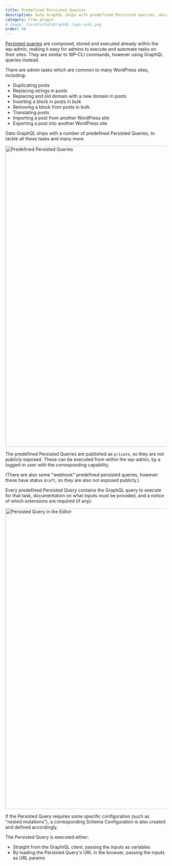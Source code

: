 ```yaml
---
title: Predefined Persisted Queries
description: Gato GraphQL ships with predefined Persisted queries, which tackle several admin tasks that are common to many WordPress sites.
category: Free plugin
# image: /assets/GatoGraphQL-logo-suki.png
order: 56
---
```


[Persisted queries](/features/persisted-queries) are composed, stored and executed already within the wp-admin, making it easy for admins to execute and automate tasks on their sites. They are similar to WP-CLI commands, however using GraphQL queries instead.

There are admin tasks which are common to many WordPress sites, including:

- Duplicating posts
- Replacing strings in posts
- Replacing and old domain with a new domain in posts
- Inserting a block in posts in bulk
- Removing a block from posts in bulk
- Translating posts
- Importing a post from another WordPress site
- Exporting a post into another WordPress site

Gato GraphQL ships with a number of predefined Persisted Queries, to tackle all these tasks and many more.

<Image
  src="/assets/guides/downstream/predefined-persisted-queries.png"
  width="1024"
  height="940"
  alt="Predefined Persisted Queries"
  caption="Predefined Persisted Queries"
/>

The predefined Persisted Queries are published as `private`, so they are not publicly exposed. These can be executed from within the wp-admin, by a logged-in user with the corresponding capability.

(There are also some "webhook" predefined persisted queries, however these have status `draft`, so they are also not exposed publicly.)

Every predefined Persisted Query contains the GraphQL query to execute for that task, documentation on what inputs must be provided, and a notice of which extensions are required (if any):

<Image
  src="/assets/guides/downstream/predefined-persisted-query-editor.png"
  width="1024"
  height="940"
  alt="Persisted Query in the Editor"
  caption="Persisted Query in the Editor"
/>

If the Persisted Query requires some specific configuration (such as "nested mutations"), a corresponding Schema Configuration is also created and defined accordingly.

The Persisted Query is executed either:

- Straight from the GraphiQL client, passing the inputs as variables
- By loading the Persisted Query's URL in the browser, passing the inputs as URL params

